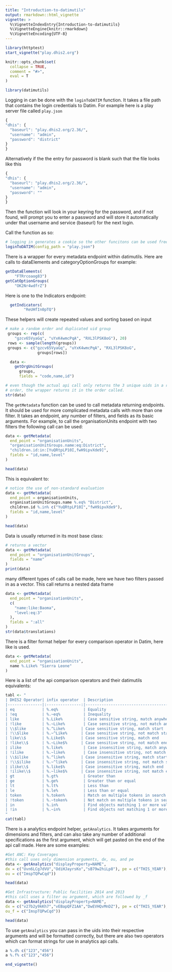 ```yaml
---
title: "Introduction-to-datimutils"
output: rmarkdown::html_vignette
vignette: >
  %\VignetteIndexEntry{Introduction-to-datimutils}
  %\VignetteEngine{knitr::rmarkdown}
  %\VignetteEncoding{UTF-8}
---
```


```r
library(httptest)
start_vignette("play.dhis2.org")
```


```r
knitr::opts_chunk$set(
  collapse = TRUE,
  comment = "#>",
  eval = T
)
```

```r
library(datimutils)
```
Logging in can be done with the `loginToDATIM` function. It takes a file path that contains the login credentials to Datim.
For example here is a play server file called `play.json`
```r
{
"dhis": {
  "baseurl": "play.dhis2.org/2.36/",
  "username": "admin",
  "password": "district"
}
}
```
Alternatively if the the entry for password is blank such that the file looks like this
```r
{
"dhis": {
  "baseurl": "play.dhis2.org/2.36/",
  "username": "admin",
  "password": ""
}
}
```
Then the function will look in your keyring for the password, and if not found, will prompt you to enter a password and will store it automatically under that username and service (baseurl) for the next login.

Call the function as so:
```r
# logging in generates a cookie so the other funcitons can be used freely without credentials
loginToDATIM(config_path = "play.json")
```

There is a wrapper for every metadata endpoint within datimutils.
Here are calls to  dataElements and categoryOptionGroups for example:
```r
getDataElements(
    "FTRrcoaog83")
getCatOptionGroups(
    "OK2Nr4wdfrZ")
```

Here is one to the Indicators endpoint:
```r
  getIndicators(
        "ReUHfIn0pTQ")
```

These helpers will create repeated values and sorting based on input
```r
# make a random order and duplicated uid group
 groups <- rep(c(
    "gzcv65VyaGq", "uYxK4wmcPqA", "RXL3lPSK8oG"), 20)
 rows <- sample(length(groups))
 groups <- c("gzcv65VyaGq", "uYxK4wmcPqA", "RXL3lPSK8oG",
              groups[rows])

  data <-
    getOrgUnitGroups(
      groups,
      fields = "code,name,id")

# even though the actual api call only returns the 3 unique uids in a random
# order, the wrapper returns it in the order called.
str(data)
```

The `getMetadata` function can be used to call metadata returning endpoints. It should be used for more complicated metadata calls with more than one filter. It takes an endpoint, any number of filters, and fields as its basic arguments. For example, to call the organisationUnits endpoint with two filters the following call can be used:

```r
data <- getMetadata(
  end_point = "organisationUnits",
  "organisationUnitGroups.name:eq:District",
  "children.id:in:[YuQRtpLP10I,fwH9ipvXde9]",
  fields = "id,name,level"
)

head(data)
```

This is equivalent to:

```r
# notice the use of non-standard evaluation
data <- getMetadata(
  end_point = organisationUnits,
  organisationUnitGroups.name %.eq% "District",
  children.id %.in% c("YuQRtpLP10I","fwH9ipvXde9"),
  fields = "id,name,level"
)

head(data)
```

Data is usually returned in its most base class:
```r
# returns a vector
data <- getMetadata(
  end_point = "organisationUnitGroups",
  fields = "name"
)
print(data)
```

many different types of calls call be made, here we have two filters passed in as a vector. This call returns a nested data frame
```r
data <- getMetadata(
  end_point = "organisationUnits",
  c(
    "name:like:Baoma",
    "level:eq:3"
  ),
  fields = ":all"
)
str(data$translations)
```

There is a filter format helper for every comparison operator in Datim, here like is used.
```r
data <- getMetadata(
  end_point = "organisationUnits",
  name %.Like% "Sierra Leone"
)
```

Here is a list of the api comparison operators and their datimutils equivalents:

```r
tabl <- "
| DHIS2 Operator| infix operator  | Description                                     |
|---------------|:---------------:|------------------------------------------------:|
| eq            | %.eq%           | Equality                                        |
| !eq           | %.~eq%          | Inequality                                      |
| like          | %.Like%         | Case sensitive string, match anywhere           |
| !like         | %.~Like%        | Case sensitive string, not match anywhere       |
| \\$like       | %.^Like%       | Case sensitive string, match start             |
| !\\$like      | %.~^Like%      | Case sensitive string, not match start         |
| like\\$       | %.Like$%       | Case sensitive string, match end               |
| !like\\$      | %.~Like$%      | Case sensitive string, not match end           |
| ilike         | %.like%         | Case insensitive string, match anywhere         |
| !ilike        | %.~like%        | Case insensitive string, not match anywhere     |
| \\$ilike      | %.^like%       | Case insensitive string, match start           |
| !\\$ilike     | %.~^like%      | Case insensitive string, not match start       |
| ilike\\$      | %.like$%       | Case insensitive string, match end             |
| !ilike\\$     | %.~like$%      | Case insensitive string, not match end         |
| gt            | %.gt%           | Greater than                                    |
| ge            | %.ge%           | Greater than or equal                           |
| lt            | %.lt%           | Less than                                       |
| le            | %.le%           | Less than or equal                              |
| token         | %.token%        | Match on multiple tokens in search property     |
| !token        | %.~token%       | Not match on multiple tokens in search property |
| in            | %.in%           | Find objects matching 1 or more values          |
| !in           | %.~in%          | Find objects not matching 1 or more values      |
"
cat(tabl)
```

There is a analytics endpoint helper, `getAnalytics`. It takes arguments for dimensions and filters, and can also take any number of additional specifications as the first argument, which will get pasted on the end of the api call made. Here are some examples:

```r
#Get ANC: Key Coverages
#this call uses only dimension arguments, dx, ou, and pe
data <- getAnalytics("displayProperty=NAME",
dx = c("Uvn6LCg7dVU","OdiHJayrsKo","sB79w2hiLp8"), pe = c("THIS_YEAR"),
ou = c("ImspTQPwCqd"))

head(data)

#Get Infrastructure: Public facilities 2014 and 2013
#this call uses a filter ou argument, which are followed by _f
data <- getAnalytics("displayProperty=NAME",
dx = c("v27b2y9kKh7","vEBapQFZ1AA","DwEVHQvMnDZ"), pe = c("THIS_YEAR"),
ou_f = c("ImspTQPwCqd"))

head(data)
```

To use `getAnalytics` you can pass in the uids into their respective arguments and will be formatted correctly, but there are also two operators which can format strings for use in analytics api calls.

```r
a %.d% c("123","456")
a %.f% c("123","456")
```


```r
end_vignette()
```
